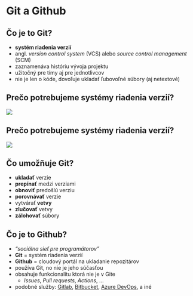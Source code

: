 # Git a Github {#git-github}

## Čo je to Git?

- **systém riadenia verzií**
- angl. *version control system* (VCS) alebo *source control management* (SCM)
- zaznamenáva históriu vývoja projektu
- užitočný pre tímy aj pre jednotlivcov
- nie je len o kóde, dovoľuje ukladať ľubovoľné súbory (aj netextové)


## Prečo potrebujeme systémy riadenia verzií?
![](./git-basics/img/how-not-to-name-files.png)

## Prečo potrebujeme systémy riadenia verzií?
![](./git-basics/img/how-not-to-name-files-crossed.png)

## Čo umožňuje Git?

<!-- ::: {.incremental} -->
- **ukladať** verzie
- **prepínať** medzi verziami
- **obnoviť** predošlú verziu
- **porovnávať** verzie
- vytvárať **vetvy**
- **zlučovať** vetvy
- **zálohovať** súbory
<!-- - riešiť konflikty medzi vetvami -->
<!-- ::: -->



## Čo je to Github?
- *"sociálna sieť pre programátorov"*
- **Git** = systém riadenia verzií
- **Github** = cloudový portál na ukladanie repozitárov
- používa Git, no nie je jeho súčasťou
<!-- - portál na ukladanie vzdialených Git repozitárov -->
- obsahuje funkcionalitu ktorá nie je v Gite
    - *Issues*, *Pull requests*, *Actions*, ...
- podobné služby: [Gitlab](https://about.gitlab.com/), [Bitbucket](https://bitbucket.org/), [Azure DevOps](https://dev.azure.com/), a iné

## {background-image="./git-basics/img/github-screenshot.png" background-size="contain"}
